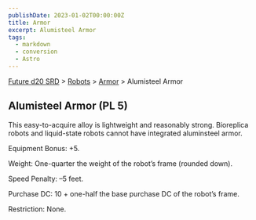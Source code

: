 ```yaml
---
publishDate: 2023-01-02T00:00:00Z
title: Armor
excerpt: Alumisteel Armor
tags:
  - markdown
  - conversion
  - Astro
---
```






[Future d20 SRD](/#futureD20) > [Robots](future-d20-srd-robots-index) > [Armor](future-d20-srd-robots-armor-index) > Alumisteel Armor




## Alumisteel Armor (PL 5)


This easy-to-acquire alloy is lightweight and reasonably strong. Bioreplica robots and liquid-state robots cannot have integrated aluminsteel armor.


Equipment Bonus: +5.


Weight: One-quarter the weight of the robot’s frame (rounded down).


Speed Penalty: –5 feet.


Purchase DC: 10 + one-half the base purchase DC of the robot’s frame.


Restriction: None.



